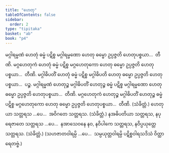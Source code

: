 ```yaml
---
title: "ဟေတု"
tableOfContents: false
sidebar:
  order: 2
type: "tipitaka"
basket: "ab"
book: "p4"
---
```



<DynamicBreadcrumb />

<Division number="192" book="p4" e="ch" v="39" p="534">

<Paragraph number="718" book="p4">
မဂ္ဂါရမ္မဏံ ဟေတုံ ဓမ္မံ ပဋိစ္စ မဂ္ဂါရမ္မဏော ဟေတု ဓမ္မော ဥပ္ပဇ္ဇတိ ဟေတုပစ္စယာ…  တီဏိ.
</Paragraph>

<Paragraph number="719" book="p4">
မဂ္ဂဟေတုကံ ဟေတုံ ဓမ္မံ ပဋိစ္စ မဂ္ဂဟေတုကော ဟေတု ဓမ္မော ဥပ္ပဇ္ဇတိ ဟေတုပစ္စယာ…  တီဏိ.
</Paragraph>

<Paragraph number="720" book="p4">
မဂ္ဂါဓိပတိံ ဟေတုံ ဓမ္မံ ပဋိစ္စ မဂ္ဂါဓိပတိ ဟေတု ဓမ္မော ဥပ္ပဇ္ဇတိ ဟေတုပစ္စယာ…  ပဉ္စ.
</Paragraph>

<Paragraph number="721" book="p4">
မဂ္ဂါရမ္မဏံ ဟေတုဉ္စ မဂ္ဂါဓိပတိံ ဟေတုဉ္စ ဓမ္မံ ပဋိစ္စ မဂ္ဂါရမ္မဏော ဟေတု ဓမ္မော ဥပ္ပဇ္ဇတိ ဟေတုပစ္စယာ…  တီဏိ.
</Paragraph>

<Paragraph number="722" book="p4">
မဂ္ဂဟေတုကံ ဟေတုဉ္စ မဂ္ဂါဓိပတိံ ဟေတုဉ္စ ဓမ္မံ ပဋိစ္စ မဂ္ဂဟေတုကော ဟေတု ဓမ္မော ဥပ္ပဇ္ဇတိ ဟေတုပစ္စယာ…  တီဏိ. (သံခိတ္တံ.)
</Paragraph>

</Division>
<Division number="193" book="p4" e="ch" v="39" p="535">

<Paragraph number="723" book="p4">
ဟေတုယာ သတ္တရသ …ပေ…  အဝိဂတေ သတ္တရသ. (သံခိတ္တံ.)
</Paragraph>

<Paragraph number="724" book="p4">
နအဓိပတိယာ သတ္တရသ, နပုရေဇာတေ သတ္တရသ …ပေ…  နအာသေဝနေ နဝ, နဝိပါကေ သတ္တရသ, နဝိပ္ပယုတ္တေ သတ္တရသ. (သံခိတ္တံ.)
</Paragraph>

<Paragraph number="725" book="p4">
(သဟဇာတဝါရမ္ပိ …ပေ…  သမ္ပယုတ္တဝါရမ္ပိ ပဋိစ္စဝါရသဒိသံ ဝိတ္ထာရေတဗ္ဗံ.)
</Paragraph>
</Division>